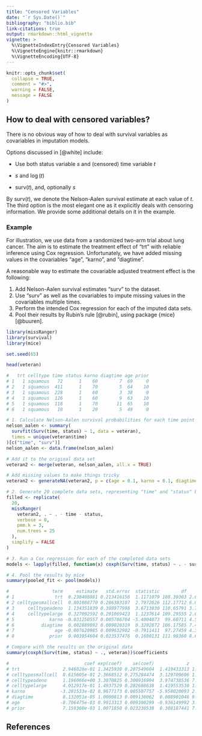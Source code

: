 ```yaml
---
title: "Censored Variables"
date: "`r Sys.Date()`"
bibliography: "biblio.bib"
link-citations: true
output: rmarkdown::html_vignette
vignette: >
  %\VignetteIndexEntry{Censored Variables}
  %\VignetteEngine{knitr::rmarkdown}
  %\VignetteEncoding{UTF-8}
---
```


```r
knitr::opts_chunk$set(
  collapse = TRUE,
  comment = "#>",
  warning = FALSE,
  message = FALSE
)
```

## How to deal with censored variables?

There is no obvious way of how to deal with survival variables as covariables in imputation models. 

Options discussed in [@white] include:

- Use both status variable $s$ and (censored) time variable $t$

- $s$ and $\log(t)$

- $\text{surv}(t)$, and, optionally $s$

By $\text{surv}(t)$, we denote the Nelson-Aalen survival estimate at each value of $t$. The third option is the most elegant one as it explicitly deals with censoring information. We provide some additional details on it in the example.

### Example

For illustration, we use data from a randomized two-arm trial about lung cancer. The aim is to estimate the treatment effect of "trt" with reliable inference using Cox regression. Unfortunately, we have added missing values in the covariables "age", "karno", and "diagtime". 

A reasonable way to estimate the covariable adjusted treatment effect is the following:

1. Add Nelson-Aalen survival estimates "surv" to the dataset.
2. Use "surv" as well as the covariables to impute missing values in the covariables multiple times.
3. Perform the intended Cox regression for each of the imputed data sets.
4. Pool their results by Rubin's rule [@rubin], using package {mice} [@buuren].

```r
library(missRanger)
library(survival)
library(mice)

set.seed(65)

head(veteran)

#   trt celltype time status karno diagtime age prior
# 1   1 squamous   72      1    60        7  69     0
# 2   1 squamous  411      1    70        5  64    10
# 3   1 squamous  228      1    60        3  38     0
# 4   1 squamous  126      1    60        9  63    10
# 5   1 squamous  118      1    70       11  65    10
# 6   1 squamous   10      1    20        5  49     0

# 1. Calculate Nelson-Aalen survival probabilities for each time point
nelson_aalen <- summary(
  survfit(Surv(time, status) ~ 1, data = veteran), 
  times = unique(veteran$time)
)[c("time", "surv")]
nelson_aalen <- data.frame(nelson_aalen)

# Add it to the original data set
veteran2 <- merge(veteran, nelson_aalen, all.x = TRUE)

# Add missing values to make things tricky
veteran2 <- generateNA(veteran2, p = c(age = 0.1, karno = 0.1, diagtime = 0.1))

# 2. Generate 20 complete data sets, representing "time" and "status" by "surv"
filled <- replicate(
  20, 
  missRanger(
    veteran2, . ~ . - time - status, 
    verbose = 0, 
    pmm.k = 3, 
    num.trees = 25
  ), 
  simplify = FALSE
)

# 3. Run a Cox regression for each of the completed data sets
models <- lapply(filled, function(x) coxph(Surv(time, status) ~ . - surv, x))

# 4. Pool the results by mice
summary(pooled_fit <- pool(models))

#                term     estimate   std.error  statistic        df      p.value
# 1               trt  0.238408881 0.213416156  1.1171079 108.30303 2.664203e-01
# 2 celltypesmallcell  0.801088770 0.286383107  2.7972626 112.17712 6.066665e-03
# 3     celltypeadeno  1.134351839 0.308977998  3.6713030 110.65791 3.731780e-04
# 4     celltypelarge  0.327092592 0.291069423  1.1237614 109.29555 2.635765e-01
# 5             karno -0.031250557 0.005786704 -5.4004073  99.60711 4.529695e-07
# 6          diagtime  0.002889092 0.009020319  0.3202872 106.17585 7.493801e-01
# 7               age -0.007620985 0.009632902 -0.7911411  97.27459 4.307864e-01
# 8             prior  0.003954604 0.023537476  0.1680131 111.98360 8.668760e-01

# Compare with the results on the original data
summary(coxph(Surv(time, status) ~ ., veteran))$coefficients

#                            coef exp(coef)    se(coef)            z     Pr(>|z|)
# trt                2.946028e-01 1.3425930 0.207549604  1.419433313 1.557727e-01
# celltypesmallcell  8.615605e-01 2.3668512 0.275284474  3.129709606 1.749792e-03
# celltypeadeno      1.196066e+00 3.3070825 0.300916994  3.974738536 7.045662e-05
# celltypelarge      4.012917e-01 1.4937529 0.282688638  1.419553530 1.557377e-01
# karno             -3.281533e-02 0.9677173 0.005507757 -5.958020093 2.553121e-09
# diagtime           8.132051e-05 1.0000813 0.009136062  0.008901046 9.928981e-01
# age               -8.706475e-03 0.9913313 0.009300299 -0.936149992 3.491960e-01
# prior              7.159360e-03 1.0071850 0.023230538  0.308187441 7.579397e-01
```

## References
